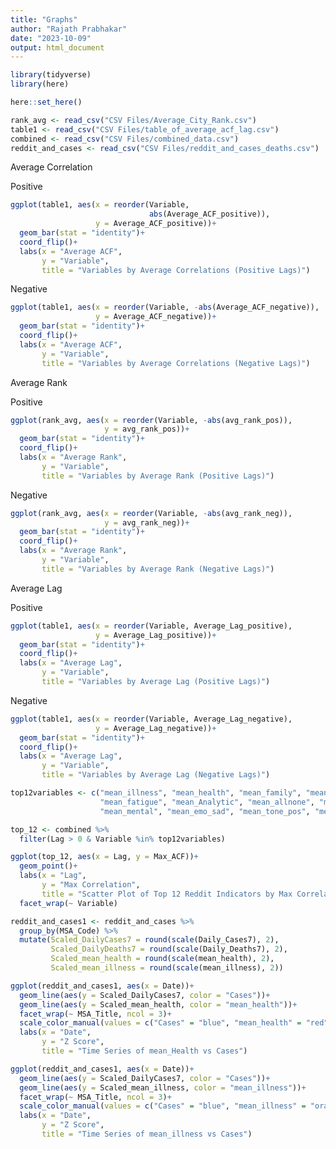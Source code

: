 ```yaml
---
title: "Graphs"
author: "Rajath Prabhakar"
date: "2023-10-09"
output: html_document
---
```

```r
library(tidyverse)
library(here)

```
```r
here::set_here()
```

```r
rank_avg <- read_csv("CSV Files/Average_City_Rank.csv")
table1 <- read_csv("CSV Files/table_of_average_acf_lag.csv")
combined <- read_csv("CSV Files/combined_data.csv")
reddit_and_cases <- read_csv("CSV Files/reddit_and_cases_deaths.csv")
```
Average Correlation

Positive
```r
ggplot(table1, aes(x = reorder(Variable,
                               abs(Average_ACF_positive)),
                   y = Average_ACF_positive))+
  geom_bar(stat = "identity")+
  coord_flip()+
  labs(x = "Average ACF",
       y = "Variable",
       title = "Variables by Average Correlations (Positive Lags)")

```

Negative

```r
ggplot(table1, aes(x = reorder(Variable, -abs(Average_ACF_negative)),
                   y = Average_ACF_negative))+
  geom_bar(stat = "identity")+
  coord_flip()+
  labs(x = "Average ACF",
       y = "Variable",
       title = "Variables by Average Correlations (Negative Lags)")
```

Average Rank

Positive

```r
ggplot(rank_avg, aes(x = reorder(Variable, -abs(avg_rank_pos)),
                     y = avg_rank_pos))+
  geom_bar(stat = "identity")+
  coord_flip()+
  labs(x = "Average Rank",
       y = "Variable",
       title = "Variables by Average Rank (Positive Lags)")
```


Negative

```r
ggplot(rank_avg, aes(x = reorder(Variable, -abs(avg_rank_neg)),
                     y = avg_rank_neg))+
  geom_bar(stat = "identity")+
  coord_flip()+
  labs(x = "Average Rank",
       y = "Variable",
       title = "Variables by Average Rank (Negative Lags)")
```

Average Lag

Positive
```r
ggplot(table1, aes(x = reorder(Variable, Average_Lag_positive), 
                   y = Average_Lag_positive))+
  geom_bar(stat = "identity")+
  coord_flip()+
  labs(x = "Average Lag",
       y = "Variable",
       title = "Variables by Average Lag (Positive Lags)")
```

Negative
```r
ggplot(table1, aes(x = reorder(Variable, Average_Lag_negative), 
                   y = Average_Lag_negative))+
  geom_bar(stat = "identity")+
  coord_flip()+
  labs(x = "Average Lag",
       y = "Variable",
       title = "Variables by Average Lag (Negative Lags)")
```



```r
top12variables <- c("mean_illness", "mean_health", "mean_family", "mean_Tone",
                    "mean_fatigue", "mean_Analytic", "mean_allnone", "mean_emo_pos",
                    "mean_mental", "mean_emo_sad", "mean_tone_pos", "mean_emotion")

top_12 <- combined %>% 
  filter(Lag > 0 & Variable %in% top12variables)

ggplot(top_12, aes(x = Lag, y = Max_ACF))+
  geom_point()+
  labs(x = "Lag",
       y = "Max Correlation", 
       title = "Scatter Plot of Top 12 Reddit Indicators by Max Correlation")+
  facet_wrap(~ Variable)

```

```r
reddit_and_cases1 <- reddit_and_cases %>%
  group_by(MSA_Code) %>%
  mutate(Scaled_DailyCases7 = round(scale(Daily_Cases7), 2),
         Scaled_DailyDeaths7 = round(scale(Daily_Deaths7), 2),
         Scaled_mean_health = round(scale(mean_health), 2),
         Scaled_mean_illness = round(scale(mean_illness), 2))
```



```r
ggplot(reddit_and_cases1, aes(x = Date))+
  geom_line(aes(y = Scaled_DailyCases7, color = "Cases"))+
  geom_line(aes(y = Scaled_mean_health, color = "mean_health"))+
  facet_wrap(~ MSA_Title, ncol = 3)+
  scale_color_manual(values = c("Cases" = "blue", "mean_health" = "red"))+
  labs(x = "Date",
       y = "Z Score",
       title = "Time Series of mean_Health vs Cases")

```

```r
ggplot(reddit_and_cases1, aes(x = Date))+
  geom_line(aes(y = Scaled_DailyCases7, color = "Cases"))+
  geom_line(aes(y = Scaled_mean_illness, color = "mean_illness"))+
  facet_wrap(~ MSA_Title, ncol = 3)+
  scale_color_manual(values = c("Cases" = "blue", "mean_illness" = "orange"))+
  labs(x = "Date",
       y = "Z Score",
       title = "Time Series of mean_illness vs Cases")

```


